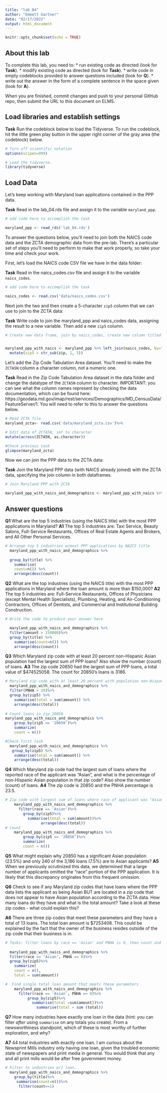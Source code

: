 ```yaml
---
title: "lab_04"
author: "Emmett Gartner"
date: "02/17/2022"
output: html_document
---
```


```r
knitr::opts_chunk$set(echo = TRUE)
```

## About this lab

To complete this lab, you need to:
* run existing code as directed (look for **Task**).
* modify existing code as directed (look for **Task**).
* write code in empty codeblocks provided to answer questions included (look for **Q**).
* write out the answer in the form of a complete sentence in the space given (look for **A**).

When you are finished, commit changes and push to your personal GitHub repo, then submit the URL to this document on ELMS.

## Load libraries and establish settings

**Task** Run the codeblock below to load the Tidyverse. To run the codeblock, hit the little green play button in the upper right corner of the gray area (the codeblock) below.

```r
# Turn off scientific notation
options(scipen=999)

# Load the tidyverse.
library(tidyverse)
```

## Load Data

Let's keep working with Maryland loan applications contained in the PPP data.

**Task** Read in the lab_04.rds file and assign it to the variable `maryland_ppp`.

```r
# add code here to accomplish the task

maryland_ppp <- read_rds('lab_04.rds')


```

To answer the questions below, you'll need to join both the NAICS code data and the ZCTA demographic data from the pre-lab. There's a particular set of steps you'll need to perform to make that work properly, so take your time and check your work.

First, let's load the NAICS code CSV file we have in the data folder:

**Task** Read in the naics_codes.csv file and assign it to the variable `naics_codes`.

```r
# add code here to accomplish the task

naics_codes <- read.csv('data/naics_codes.csv')

```

Next join the two and then create a 5-character `zip5` column that we can use to join to the ZCTA data:

**Task** Write code to join the maryland_ppp and naics_codes data, assigning the result to a new variable. Then add a new `zip5` column.

```r
# Create new data frame, join by naics_codes, create new column titled "zip5"


maryland_ppp_with_naics <- maryland_ppp %>% left_join(naics_codes, by="naics_code")%>%
  mutate(zip5 = str_sub(zip, 1, 5))

```

Let's add the Zip Code Tabulation Area dataset. You'll need to make the `ZCTA5N` column a character column, not a numeric one.

**Task** Read in the Zip Code Tabulation Area dataset in the data folder and change the datatype of the `ZCTA5N` column to character. IMPORTANT: you can see what the column names represent by checking the data documentation, which can be found here: https://geodata.md.gov/imap/rest/services/Demographics/MD_CensusData/FeatureServer/1. You will need to refer to this to answer the questions below.

```r
# Read ZCTA file
maryland_zcta<- read.csv('data/maryland_zcta.csv')%>%

# Edit data of ZCTA5N, set to character
mutate(across(ZCTA5N, as.character))

#Check previous task
glimpse(maryland_zcta)
```

Now we can join the PPP data to the ZCTA data:

**Task** Join the Maryland PPP data (with NAICS already joined) with the ZCTA data, specifying the join column in both dataframes.

```r
# Join Maryland PPP with ZCTA

maryland_ppp_with_naics_and_demographics <- maryland_ppp_with_naics %>% left_join(maryland_zcta, by=c("zip5"="ZCTA5N"))

```

## Answer questions

**Q1** What are the top 5 industries (using the NAICS title) with the most PPP applications in Maryland?
**A1** The top 5 industries are: Taxi Service, Beauty Salons, Full-Service Restaurants, Offices of Real Estate Agents and Brokers, and All Other Personal Services.

```r
# Arrange top 5 industries w/most PPP applications by NAICS title
  maryland_ppp_with_naics_and_demographics %>%
  
  group_by(title) %>%
    summarise(
    count=n()) %>%
    arrange(desc(count))


```

**Q2** What are the top industries (using the NAICS title) with the most PPP applications in Maryland where the loan amount is more than $150,000?
**A2** The top 5 industries are: Full-Service Restaurants, Offices of Physicians (except Mental Health Specialists), Plumbing, Heating, and Air-Conditioning Contractors, Offices of Dentists, and Commercial and Institutional Building Construction.

```r
# Write the code to produce your answer here

  maryland_ppp_with_naics_and_demographics %>%
  filter(amount > 150000)%>%
  group_by(title) %>%
    summarise(count=n()) %>%
    arrange(desc(count))

```

**Q3** Which Maryland zip code with at least 20 percent non-Hispanic Asian population had the largest sum of PPP loans? Also show the number (count) of loans.
**A3** The zip code 20850 had the largest sum of PPP loans, a total value of \$474525058. The count for 20850's loans is 3186.
```r
# Maryland zip code with at least 20 percent with population non-Hispanic Asian population
  maryland_ppp_with_naics_and_demographics %>%
  filter(PNHA > 20)%>%
  group_by(zip5) %>%
    summarise(total = sum(amount)) %>%
    arrange(desc(total))
    
# Count loans in zip 20850
maryland_ppp_with_naics_and_demographics %>%
    group_by(zip5 == '20850')%>%
    summarize(
    count = n())

#Check first task
  maryland_ppp_with_naics_and_demographics %>%
   group_by(zip5) %>%
    summarise(total = sum(amount)) %>%
    arrange(desc(total))

```

**Q4** Which Maryland zip code had the largest sum of loans where the reported race of the applicant was "Asian", and what is the percentage of non-Hispanic Asian population in that zip code? Also show the number (count) of loans.
**A4** The zip code is 20850 and the PNHA percentage is 23.5.

```r
# Zip code with largest sum of loans where race of applicant was "Asian", arranged in descending totals.
    maryland_ppp_with_naics_and_demographics %>%
      filter(race == 'Asian')%>%
        group_by(zip5)%>%
          summarise(total = sum(amount))%>%
                arrange(desc(total)) 
# Count
    maryland_ppp_with_naics_and_demographics %>%
        group_by(zip5 == '20850')%>%
        summarize(
        count = n())

```

**Q5** What might explain why 20850 has a significant Asian population (23.5%) and only 240 of the 3,186 loans (7.5%) are to Asian applicants?
**A5** When we previously scrutinized this data, we determined that a large number of applicants omitted the "race" portion of the PPP application. It is likely that this discrepancy originates from this frequent omission.


**Q6** Check to see if any Maryland zip codes that have loans where the PPP data lists the applicant as being Asian BUT are located in a zip code that does not appear to have Asian population according to the ZCTA data. How many loans do they have and what is the total amount? Take a look at these zip codes - what could explain this?

**A6** There are three zip codes that meet these parameters and they have a total of 13 loans. The total loan amount is \$7253408. This could be explained by the fact that the owner of the business resides outside of the zip code that their business is in.

```r
# Tasks: filter loans by race == 'Asian' and PNHA is 0, then count and summarize by zip.
  
  maryland_ppp_with_naics_and_demographics %>%
  filter(race == 'Asian', PNHA == 0)%>%
  group_by(zip5)%>%
    summarize(
    count = n(),
    total = sum(amount))

#  Find single total loan amount that meets these parameters
    maryland_ppp_with_naics_and_demographics %>%
      filter(race == 'Asian', PNHA == 0)%>%
          group_by(zip5)%>%
            summarise(total =sum(amount))%>%
              summarise(total = sum (total))

```

**Q7** How many industries have exactly one loan in the data (hint: you can filter _after_ using `summarise` on any totals you create). From a newsworthiness standpoint, which of these is most worthy of further exploration, and why?

**A7** 44 total industries with exactly one loan. I am curious about the Newsprint Mills industry only having one loan, given the troubled economic state of newspapers and print media in general. You would think that any and all print mills would be after free government money.

```r
# Filter to industries w/1 loan.
  maryland_ppp_with_naics_and_demographics %>%
    group_by(title)%>%
     summarise(count=n())%>%
      filter(count==1)



```

